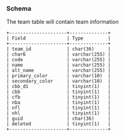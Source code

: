 ### Schema
The team table will contain team information


```console
+---------------------+--------------+
| Field               | Type         |
+---------------------+--------------+
| team_id             | char(36)     |
| char6               | varchar(255) |
| code                | varchar(255) |
| name                | varchar(255) |
| alt_name            | varchar(255) |
| primary_color       | varchar(10)  |
| secondary_color     | varchar(10)  |
| cbb_d1              | tinyint(1)   |
| cbb                 | tinyint(1)   |
| cfb                 | tinyint(1)   |
| nba                 | tinyint(1)   |
| nfl                 | tinyint(1)   |
| nhl                 | tinyint(1)   |
| guid                | char(36)     |
| deleted             | tinyint(1)   |
+---------------------+--------------+
```